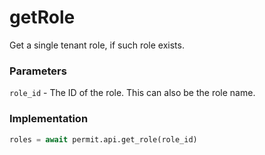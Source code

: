 # getRole

Get a single tenant role, if such role exists.

### Parameters

`role_id` - The ID of the role. This can also be the role name.<br/>

### Implementation

```python
roles = await permit.api.get_role(role_id)
```
